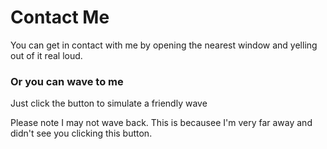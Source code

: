 
# Contact Me

You can get in contact with me by opening the nearest window and yelling out of it real loud.

### Or you can wave to me

Just click the button to simulate a friendly wave

<Wave />

Please note I may not wave back. This is becausee I'm very far away and didn't see you clicking this button.
